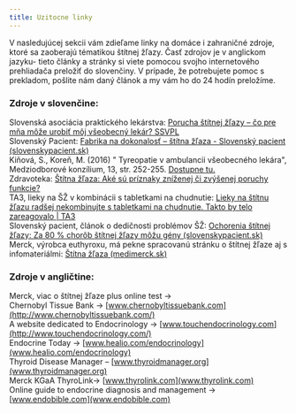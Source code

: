```yaml
---
title: Uzitocne linky
---
```


V nasledujúcej sekcii vám zdieľame linky na  domáce i zahraničné zdroje, ktoré sa zaoberajú tématikou štítnej žľazy.  Časť zdrojov je v anglickom jazyku- tieto články a stránky si viete pomocou svojho internetového prehliadača preložiť do slovenčiny. V prípade, že potrebujete pomoc s prekladom, pošlite nám daný článok a my vám ho do 24 hodín preložíme.

### Zdroje v slovenčine:
Slovenská asociácia praktického lekárstva: [Porucha štítnej žľazy – čo pre mňa môže urobiť môj všeobecný lekár? SSVPL](https://ssvpl.sk/rady-lekara/porucha-stitnej-zlazy-co-pre-mna-moze-urobit-moj-vseobecny-lekar/)  
Slovenský Pacient: [Fabrika na dokonalosť – štítna žľaza - Slovenský pacient (slovenskypacient.sk)](https://slovenskypacient.sk/fabrika-na-dokonalost-stitna-zlaza/)  
Kiňová, S., Koreň, M. (2016) " Tyreopatie v ambulancii všeobecného lekára", Medziodborové konzílium, 13, str. 252-255. [Dostupne tu.](www.solen.sk/storage/file/article/498a069d5817bc8d0b1c08ed486a6bfd.pdf)  
Zdravoteka: [Štítna žľaza: Aké sú príznaky zníženej či zvýšenej poruchy funkcie?](https://zdravoteka.sk/magazin/stitna-zlaza-a-priznaky-problemovej-cinnosti/)  
TA3, lieky na ŠŽ v kombinácii s tabletkami na chudnutie: [Lieky na štítnu žľazu radšej nekombinujte s tabletkami na chudnutie. Takto by telo zareagovalo | TA3](https://www.ta3.com/clanok/213349/lieky-na-stitnu-zlazu-radsej-nekombinujte-s-tabletkami-na-chudnutie-takto-by-telo-zareagovalo)  
Slovenský pacient,  článok o dedičnosti problémov ŠŽ: [Ochorenia štítnej žľazy: Za 80 % chorôb štítnej žľazy môžu gény (slovenskypacient.sk)](https://slovenskypacient.sk/stitna-zlaza-maly-organ-velke-problemy/)  
Merck, výrobca euthyroxu, má pekne spracovanú stránku o štítnej žľaze aj s infomateriálmi: [Štítna žľaza (medimerck.sk)](https://www.medimerck.sk/sk/home/thyroid.html)


### Zdroje v angličtine:
Merck, viac o štítnej žľaze plus online test -> \
Chernobyl Tissue Bank -> [www.chernobyltissuebank.com](http://www.chernobyltissuebank.com/) \
A website dedicated to Endocrinology -> [www.touchendocrinology.com](http://www.touchendocrinology.com/)  
Endocrine Today -> [www.healio.com/endocrinology](www.healio.com/endocrinology)  
Thyroid Disease Manager – [www.thyroidmanager.org](www.thyroidmanager.org)  
Merck KGaA ThyroLink-> [www.thyrolink.com](www.thyrolink.com)  
Online guide to endocrine diagnosis and management -> [www.endobible.com](www.endobible.com)